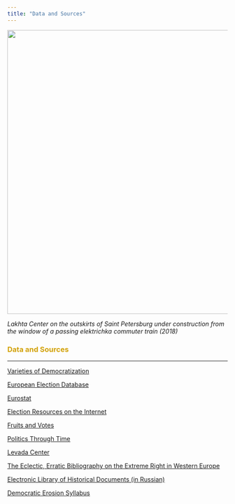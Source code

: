 ```yaml
---
title: "Data and Sources"
---
```


<img align="center" src="images/laxta.jpg" width = "650">

*Lakhta Center on the outskirts of Saint Petersburg under construction from the window of a passing elektrichka commuter train (2018)*

<font color="#d2a107"><h3>Data and Sources</h3></font>

---

[Varieties of Democratization](https://www.v-dem.net/en/)

[European Election Database](http://www.nsd.uib.no/european_election_database/about/)

[Eurostat](http://ec.europa.eu/eurostat/data/database)

[Election Resources on the Internet](http://electionresources.org)

[Fruits and Votes](https://fruitsandvotes.wordpress.com)

[Politics Through Time](https://historicalelections.fas.harvard.edu)

[Levada Center](http://www.levada.ru/en/)

[The Eclectic, Erratic Bibliography on the Extreme Right in Western Europe](http://www.kai-arzheimer.com/extreme-right-western-europe-bibliography)

[Electronic Library of Historical Documents (in Russian)](http://docs.historyrussia.org/ru/nodes/1-glavnaya)

[Democratic Erosion Syllabus](http://democratic-erosion.com/syllabus/)

